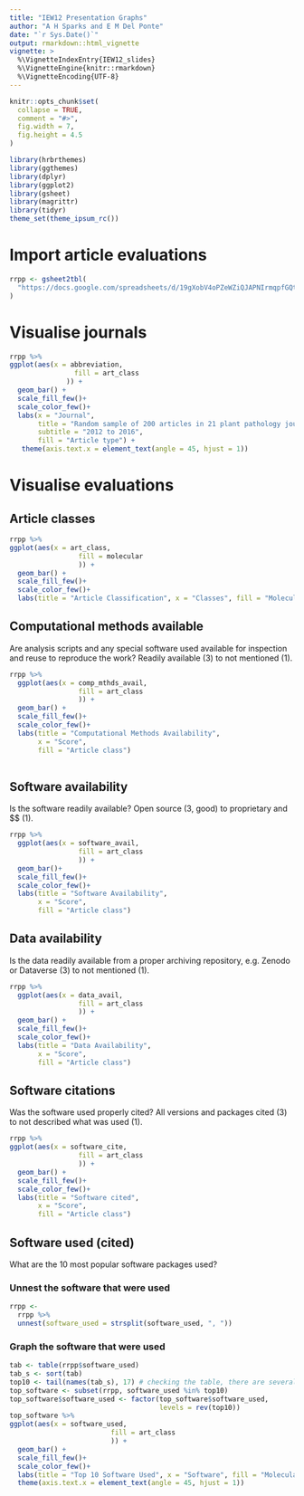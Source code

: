 ```yaml
---
title: "IEW12 Presentation Graphs"
author: "A H Sparks and E M Del Ponte"
date: "`r Sys.Date()`"
output: rmarkdown::html_vignette
vignette: >
  %\VignetteIndexEntry{IEW12_slides}
  %\VignetteEngine{knitr::rmarkdown}
  %\VignetteEncoding{UTF-8}
---
```


```r
knitr::opts_chunk$set(
  collapse = TRUE,
  comment = "#>",
  fig.width = 7,
  fig.height = 4.5
)
```

```r
library(hrbrthemes)
library(ggthemes)
library(dplyr)
library(ggplot2)
library(gsheet)
library(magrittr)
library(tidyr)
theme_set(theme_ipsum_rc())

```

# Import article evaluations

```r
rrpp <- gsheet2tbl(
  "https://docs.google.com/spreadsheets/d/19gXobV4oPZeWZiQJAPNIrmqpfGQtpapXWcSxaXRw1-M/edit#gid=1699540381"
)
```

# Visualise journals
```r
rrpp %>% 
ggplot(aes(x = abbreviation,
                fill = art_class
              )) +
  geom_bar() +
  scale_fill_few()+
  scale_color_few()+
  labs(x = "Journal", 
       title = "Random sample of 200 articles in 21 plant pathology journals",
       subtitle = "2012 to 2016", 
       fill = "Article type") +
   theme(axis.text.x = element_text(angle = 45, hjust = 1))
```


# Visualise evaluations

## Article classes

```r
rrpp %>% 
ggplot(aes(x = art_class,
                 fill = molecular
                 )) +
  geom_bar() +
  scale_fill_few()+
  scale_color_few()+
  labs(title = "Article Classification", x = "Classes", fill = "Molecular") 
```

## Computational methods available

Are analysis scripts and any special software used available for inspection and
reuse to reproduce the work? Readily available (3) to not mentioned (1).

```r
rrpp %>% 
  ggplot(aes(x = comp_mthds_avail,
                 fill = art_class
                 )) +
  geom_bar() +
  scale_fill_few()+
  scale_color_few()+
  labs(title = "Computational Methods Availability", 
       x = "Score", 
       fill = "Article class") 
  
```

## Software availability

Is the software readily available? Open source (3, good) to proprietary and \$$
(1).

```r
rrpp %>% 
  ggplot(aes(x = software_avail,
                 fill = art_class
                 )) +
  geom_bar()+
  scale_fill_few()+
  scale_color_few()+
  labs(title = "Software Availability", 
       x = "Score", 
       fill = "Article class") 

```

## Data availability

Is the data readily available from a proper archiving repository, e.g. Zenodo
or Dataverse (3) to not mentioned (1).

```r
rrpp %>% 
  ggplot(aes(x = data_avail,
                 fill = art_class
                 )) +
  geom_bar() +
  scale_fill_few()+
  scale_color_few()+
  labs(title = "Data Availability",
       x = "Score", 
       fill = "Article class") 
```

## Software citations

Was the software used properly cited? All versions and packages cited (3) to
not described what was used (1).

```r
rrpp %>% 
ggplot(aes(x = software_cite,
                 fill = art_class
                 )) +
  geom_bar() +
  scale_fill_few()+
  scale_color_few()+
  labs(title = "Software cited", 
       x = "Score", 
       fill = "Article class") 
```

## Software used (cited)

What are the 10 most popular software packages used?

### Unnest the software that were used

```r
rrpp <- 
  rrpp %>%
  unnest(software_used = strsplit(software_used, ", "))
```

### Graph the software that were used

```r
tab <- table(rrpp$software_used)
tab_s <- sort(tab)
top10 <- tail(names(tab_s), 17) # checking the table, there are several ties
top_software <- subset(rrpp, software_used %in% top10)
top_software$software_used <- factor(top_software$software_used,
                                     levels = rev(top10))
top_software %>% 
ggplot(aes(x = software_used,
                         fill = art_class
                         )) +
  geom_bar() +
  scale_fill_few()+
  scale_color_few()+
  labs(title = "Top 10 Software Used", x = "Software", fill = "Molecular")+
  theme(axis.text.x = element_text(angle = 45, hjust = 1))
```
